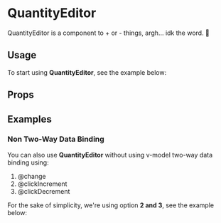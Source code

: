 

<Meta title="Components/QuantityEditor" of={QuantityEditorStories} />

# QuantityEditor
QuantityEditor is a component to + or - things, argh... idk the word. 🗿

## Usage
To start using **QuantityEditor**, see the example below:

<Canvas of={QuantityEditorStories.DocUsage} />

## Props
<ArgTypes of={QuantityEditor} />

## Examples
### Non Two-Way Data Binding
You can also use **QuantityEditor** without using v-model two-way data binding using:

1. @change
2. @clickIncrement
3. @clickDecrement

For the sake of simplicity, we're using option **2 and 3**, see the example below:

<Canvas of={QuantityEditorStories.DocNonTWDB} />
